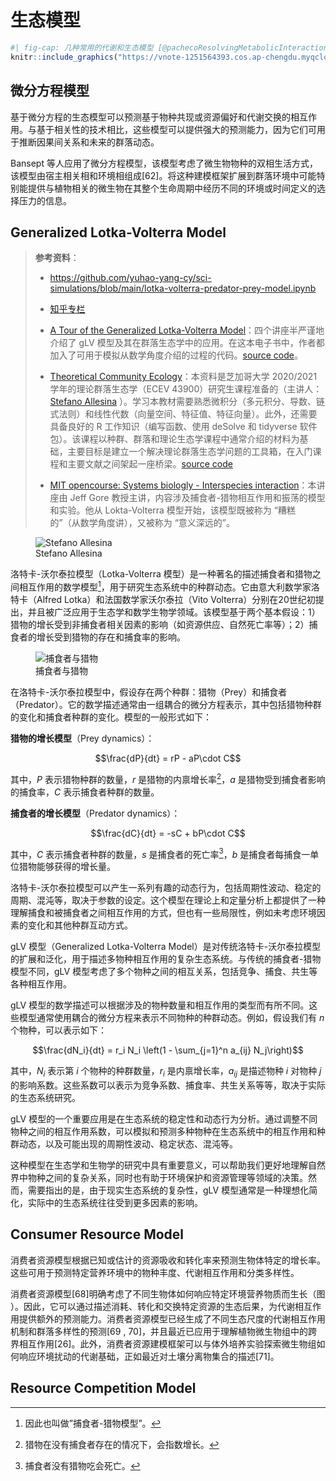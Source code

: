 # 生态模型 {#ecological-model}

```r
#| fig-cap: 几种常用的代谢和生态模型 [@pachecoResolvingMetabolicInteraction2023]
knitr::include_graphics("https://vnote-1251564393.cos.ap-chengdu.myqcloud.com/20230810184629.png", dpi = NA)
```

## 微分方程模型

基于微分方程的生态模型可以预测基于物种共现或资源偏好和代谢交换的相互作用。与基于相关性的技术相比，这些模型可以提供强大的预测能力，因为它们可用于推断因果间关系和未来的群落动态。

Bansept 等人应用了微分方程模型，该模型考虑了微生物物种的双相生活方式，该模型由宿主相关相和环境相组成\[62\]。将这种建模框架扩展到群落环境中可能特别能提供与植物相关的微生物在其整个生命周期中经历不同的环境或时间定义的选择压力的信息。

## Generalized Lotka-Volterra Model

> **参考资料**：
>
> -   <https://github.com/yuhao-yang-cy/sci-simulations/blob/main/lotka-volterra-predator-prey-model.ipynb>
>
> -   [知乎专栏](https://zhuanlan.zhihu.com/p/413164717)
>
> -   [A Tour of the Generalized Lotka-Volterra Model](https://stefanoallesina.github.io/Sao_Paulo_School/)：四个讲座半严谨地介绍了 gLV 模型及其在群落生态学中的应用。在这本电子书中，作者都加入了可用于模拟从数学角度介绍的过程的代码。[source code](https://github.com/StefanoAllesina/Sao_Paulo_School)。
>
> -   [Theoretical Community Ecology](https://stefanoallesina.github.io/Theoretical_Community_Ecology/)：本资料是芝加哥大学 2020/2021 学年的理论群落生态学（ECEV 43900）研究生课程准备的（主讲人：[Stefano Allesina](https://stefanoallesina.github.io/) ）。学习本教材需要熟悉微积分（多元积分、导数、链式法则）和线性代数（向量空间、特征值、特征向量）。此外，还需要具备良好的 R 工作知识（编写函数、使用 deSolve 和 tidyverse 软件包）。该课程以种群、群落和理论生态学课程中通常介绍的材料为基础，主要目标是建立一个解决理论群落生态学问题的工具箱，在入门课程和主要文献之间架起一座桥梁。[source code](https://github.com/StefanoAllesina/Theoretical_Community_Ecology)
>
> -   [MIT opencourse: Systems biologly - Interspecies interaction](https://ocw.mit.edu/courses/8-591j-systems-biology-fall-2014/resources/interspecies-interactions/)：本讲座由 Jeff Gore 教授主讲，内容涉及捕食者-猎物相互作用和振荡的模型和实验。他从 Lokta-Volterra 模型开始，该模型既被称为 "糟糕的"（从数学角度讲），又被称为 "意义深远的"。

![Stefano Allesina](https://profiles.uchicago.edu/profiles/profile/Modules/CustomViewPersonGeneralInfo/PhotoHandler.ashx?NodeID=36947&cachekey=c2a4884b-92da-42e3-a299-6a14fe861a47){fig-align="right"}

洛特卡-沃尔泰拉模型（Lotka-Volterra 模型）是一种著名的描述捕食者和猎物之间相互作用的数学模型[^ecological-model-1]，用于研究生态系统中的种群动态。它由意大利数学家洛特卡（Alfred Lotka）和法国数学家沃尔泰拉（Vito Volterra）分别在20世纪初提出，并且被广泛应用于生态学和数学生物学领域。该模型基于两个基本假设：1）猎物的增长受到非捕食者相关因素的影响（如资源供应、自然死亡率等）；2）捕食者的增长受到猎物的存在和捕食率的影响。

[^ecological-model-1]: 因此也叫做"捕食者-猎物模型"。

![捕食者与猎物](https://pic1.zhimg.com/70/v2-e8130abf786d76cd71348ba4666db772_1440w.avis?source=172ae18b&biz_tag=Post)

在洛特卡-沃尔泰拉模型中，假设存在两个种群：猎物（Prey）和捕食者（Predator）。它的数学描述通常由一组耦合的微分方程表示，其中包括猎物种群的变化和捕食者种群的变化。模型的一般形式如下：

**猎物的增长模型**（Prey dynamics）：

$$\frac{dP}{dt} = rP - aP\cdot C$$

其中，$P$ 表示猎物种群的数量，$r$ 是猎物的内禀增长率[^ecological-model-2]，$a$ 是猎物受到捕食者影响的捕食率，$C$ 表示捕食者种群的数量。

[^ecological-model-2]: 猎物在没有捕食者存在的情况下，会指数增长。

**捕食者的增长模型**（Predator dynamics）：

$$\frac{dC}{dt} = -sC + bP\cdot C$$

其中，$C$ 表示捕食者种群的数量，$s$ 是捕食者的死亡率[^ecological-model-3]，$b$ 是捕食者每捕食一单位猎物能够获得的增长量。

[^ecological-model-3]: 捕食者没有猎物吃会死亡。

洛特卡-沃尔泰拉模型可以产生一系列有趣的动态行为，包括周期性波动、稳定的周期、混沌等，取决于参数的设定。这个模型在理论上和定量分析上都提供了一种理解捕食和被捕食者之间相互作用的方式，但也有一些局限性，例如未考虑环境因素的变化和其他种群互动方式。

gLV 模型（Generalized Lotka-Volterra Model）是对传统洛特卡-沃尔泰拉模型的扩展和泛化，用于描述多物种相互作用的复杂生态系统。与传统的捕食者-猎物模型不同，gLV 模型考虑了多个物种之间的相互关系，包括竞争、捕食、共生等各种相互作用。

gLV 模型的数学描述可以根据涉及的物种数量和相互作用的类型而有所不同。这些模型通常使用耦合的微分方程来表示不同物种的种群动态。例如，假设我们有 $n$ 个物种，可以表示如下：

$$\frac{dN_i}{dt} = r_i N_i \left(1 - \sum_{j=1}^n a_{ij} N_j\right)$$

其中，$N_i$ 表示第 $i$ 个物种的种群数量，$r_i$ 是内禀增长率，$a_{ij}$ 是描述物种 $i$ 对物种 $j$ 的影响系数。这些系数可以表示为竞争系数、捕食率、共生关系等等，取决于实际的生态系统研究。

gLV 模型的一个重要应用是在生态系统的稳定性和动态行为分析。通过调整不同物种之间的相互作用系数，可以模拟和预测多种物种在生态系统中的相互作用和种群动态，以及可能出现的周期性波动、稳定状态、混沌等。

这种模型在生态学和生物学的研究中具有重要意义，可以帮助我们更好地理解自然界中物种之间的复杂关系，同时也有助于环境保护和资源管理等领域的决策。然而，需要指出的是，由于现实生态系统的复杂性，gLV 模型通常是一种理想化简化，实际中的生态系统往往受到更多因素的影响。

## Consumer Resource Model

消费者资源模型根据已知或估计的资源吸收和转化率来预测生物体特定的增长率。这些可用于预测特定营养环境中的物种丰度、代谢相互作用和分类多样性。

消费者资源模型\[68\]明确考虑了不同生物体如何响应特定环境营养物质而生长（图 ）。因此，它可以通过描述消耗、转化和交换特定资源的生态后果，为代谢相互作用提供额外的预测能力。消费者资源模型已经生成了不同生态尺度的代谢相互作用机制和群落多样性的预测\[69 , 70\]，并且最近已应用于理解植物微生物组中的跨界相互作用\[26\]。此外，消费者资源建模框架可以与体外培养实验探索微生物组如何响应环境扰动的代谢基础，正如最近对土壤分离物集合的描述\[71\]。

## Resource Competition Model
